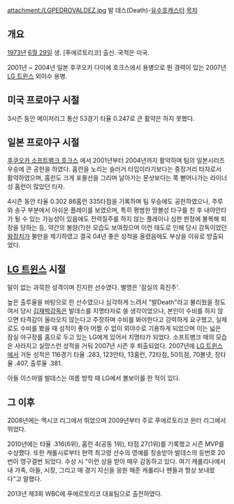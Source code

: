attachment:/LGPEDROVALDEZ.jpg
발 데스(Death)-[[유수호]]캐스터 
[[목차]]

== 개요 ==
[[1973년]] [[6월 29일]] 생. [푸에르토리코] 출신. 국적은 미국.

2001년 ~ 2004년 일본 후쿠오카 다이에 호크스에서 용병으로 뛴 경력이 있는 2007년 [[LG 트윈스]] 외야수 용병.

== 미국 프로야구 시절 ==
3시즌 동안 메이저리그 통산 53경기 타율 0.247로 큰 활약은 하지 못했다.

== 일본 프로야구 시절 ==
[[후쿠오카 소프트뱅크 호크스]] 에서 2001년부터 2004년까지 활약하며 팀의 일본시리즈 우승에 큰 공헌을 하였다. 
홈런을 노리는 슬러거 타입이라기보다는 중장거리 타자로서 활약하였으며, 홈런도 크게 포물선을 그리며 날아가는 문샷보다는 쭉 뻗어나가는 라이너성 홈런이 많았던 타자. 

4시즌 동안 타율 0.302 86홈런 335타점을 기록하며 팀 우승에도 공헌하였으나, 주루와 송구 부분에서 아쉬운 플레이를 보였으며, 특히 평범한 땅볼성 타구를 친 후 내야안타가 될 수 있는 가능성이 있음에도 전력질주를 하지 않는 플레이나 심판 판정에 불복해 퇴장을 당하는 등, 약간의 불량(?)한 모습도 보여줬으며 이런 태도로 인해 당시 감독이었던 [[왕정치]]가 불만을 제기하였고 결국 04년 좋은 성적을 올렸음에도 부상을 이유로 방출되었다.

== [[LG 트윈스]] 시절 ==
말이 없는 과묵한 성격이며 진지한 선수였다. 별명은 '잠실의 흑진주'.

높은 출루율을 바탕으로 한 선수였으나 심각하게 느려서 "발Death"라고 불리웠을 정도여서 당시 [[김재박]]감독은 발데스를 지명타자로 쓸 생각이었으나, 본인이 수비를 하지 않으면 타격감이 올라오지 않는다고 주장하며 수비를 봐야한다고 강력하게 요구했고, 실제로도 수비를 봤을 때 성적이 좋아 어쩔 수 없이 외야수로 기용하게 되었으며 이는 넓은 잠실 야구장를 홈으로 두고 있는 LG에게 있어서 치명타가 되었다. 소프트뱅크 때의 모습은 사라지고 실망스런 성적을 거둬 2007년 시즌 후 퇴출되었다. 2007년에 [[LG 트윈스]]에서 거둔 성적은 116경기 타율 .283, 123안타, 13홈런, 72타점, 50득점, 70볼넷, 장타율 .407, 출루율 .381.

아들 이스마엘 발데스는 여름 방학 때 LG에서 볼보이를 한 적이 있다.

== 그 이후 ==
2008년에는 멕시코 리그에서 뛰었으며 2009년부터 주로 푸에르토리코 윈터 리그에서 뛰었다.

2010년에는 타율 .316(6위), 홈런 4(공동 1위), 타점 27(1위)를 기록했고 시즌 MVP를 수상했다. 또한 캐롤시로부터 현역 최고령 선수의 영예를 칭송받아 발데스의 등번호 20번이 영구결번 되었다. 수상 시 "이런 상을 받아 매우 감동하고 있다. 여기 캐롤리나에서 내 가족, 아들, 시장, 그리고 매 경기 자신을 응원 해준 캐롤리나 팬들과 항상 보내왔다"고 말했다.

2013년 제3회 WBC에 푸에르토리코 대표팀으로 출전하였다. 
